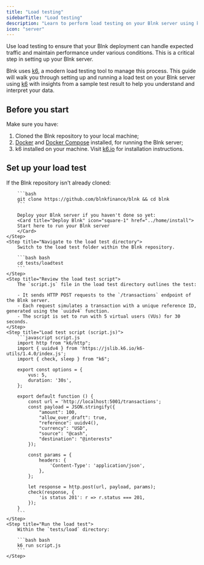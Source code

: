 ```yaml
---
title: "Load testing"
sidebarTitle: "Load testing"
description: "Learn to perform load testing on your Blnk server using k6."
icon: "server"
---
```



Use load testing to ensure that your Blnk deployment can handle expected traffic and maintain performance under various conditions. This is a critical step in setting up your Blnk server.

Blnk uses [k6](https://k6.io), a modern load testing tool to manage this process. This guide will walk you through setting up and running a load test on your Blnk server using [k6](https://k6.io) with insights from a sample test result to help you understand and interpret your data.

## Before you start

Make sure you have:

1. Cloned the Blnk repository to your local machine;
2. [Docker](https://www.docker.com/) and [Docker Compose](https://docs.docker.com/compose/) installed, for running the Blnk server;
3. k6 installed on your machine. Visit [k6.io](https://k6.io) for installation instructions.

## Set up your load test
<Steps>
	<Step title="Clone the Blnk repository">
		If the Blnk repository isn't already cloned:
		
		```bash
		git clone https://github.com/blnkfinance/blnk && cd blnk
		```
		
		Deploy your Blnk server if you haven't done so yet:
		<Card title="Deploy Blnk" icon="square-1" href="../home/install">
        Start here to run your Blnk server
		</Card>
	</Step>
	<Step title="Navigate to the load test directory">
		Switch to the load test folder within the Blnk repository.
		
		```bash bash
		cd tests/loadtest
		```
	</Step>
	<Step title="Review the load test script">
		The `script.js` file in the load test directory outlines the test:
		
		- It sends HTTP POST requests to the `/transactions` endpoint of the Blnk server.
		- Each request simulates a transaction with a unique reference ID, generated using the `uuidv4` function.
		- The script is set to run with 5 virtual users (VUs) for 30 seconds.
	</Step>
	<Step title="Load test script (script.js)">
		```javascript script.js
		import http from "k6/http";
		import { uuidv4 } from 'https://jslib.k6.io/k6-utils/1.4.0/index.js';
		import { check, sleep } from "k6";
		
		export const options = {
		    vus: 5,
		    duration: '30s',
		};
		
		export default function () {
		    const url = 'http://localhost:5001/transactions';
		    const payload = JSON.stringify({
		        "amount": 100,
		        "allow_over_draft": true,
		        "reference": uuidv4(),
		        "currency": "USD",
		        "source": "@cash",
		        "destination": "@interests"
		    });
		
		    const params = {
		        headers: {
		            'Content-Type': 'application/json',
		        },
		    };
		
		    let response = http.post(url, payload, params);
		    check(response, {
		        'is status 201': r => r.status === 201,
		    });
		}
		```
	</Step>
	<Step title="Run the load test">
		Within the `tests/load` directory:
		
		```bash bash
		k6 run script.js
		```
	</Step>
</Steps>

<NeedHelp />